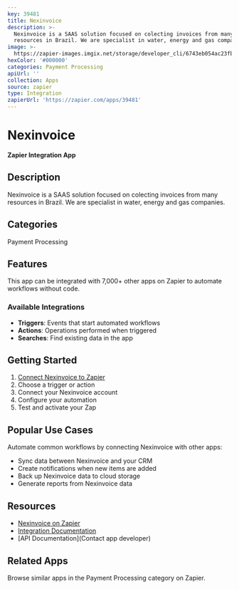 ```yaml
---
key: 39481
title: Nexinvoice
description: >-
  Nexinvoice is a SAAS solution focused on colecting invoices from many
  resources in Brazil. We are specialist in water, energy and gas companies.
image: >-
  https://zapier-images.imgix.net/storage/developer_cli/6743eb054ac23fb4cbe26f248e32c63c.png?auto=format%2Ccompress&ixlib=python-3.0.0&q=50
hexColor: '#000000'
categories: Payment Processing
apiUrl: ''
collection: Apps
source: zapier
type: Integration
zapierUrl: 'https://zapier.com/apps/39481'
---
```

# Nexinvoice

**Zapier Integration App**

## Description

Nexinvoice is a SAAS solution focused on colecting invoices from many resources in Brazil. We are specialist in water, energy and gas companies.

## Categories

Payment Processing

## Features

This app can be integrated with 7,000+ other apps on Zapier to automate workflows without code.

### Available Integrations

- **Triggers**: Events that start automated workflows
- **Actions**: Operations performed when triggered
- **Searches**: Find existing data in the app

## Getting Started

1. [Connect Nexinvoice to Zapier](https://zapier.com/apps/39481)
2. Choose a trigger or action
3. Connect your Nexinvoice account
4. Configure your automation
5. Test and activate your Zap

## Popular Use Cases

Automate common workflows by connecting Nexinvoice with other apps:

- Sync data between Nexinvoice and your CRM
- Create notifications when new items are added
- Back up Nexinvoice data to cloud storage
- Generate reports from Nexinvoice data

## Resources

- [Nexinvoice on Zapier](https://zapier.com/apps/39481)
- [Integration Documentation](https://zapier.com/apps/39481/integrations)
- [API Documentation](Contact app developer)

## Related Apps

Browse similar apps in the Payment Processing category on Zapier.
